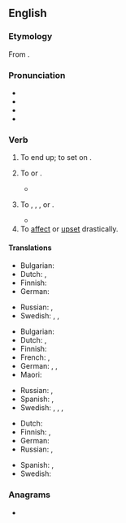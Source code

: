 {{also|up-end}}
==English==
{{was wotd|2012|May|18}}

===Etymology===
From {{prefix|en|up|end}}.

===Pronunciation===
* {{IPA|en|/ʌpˈɛnd/}}
* {{audio|en|en-us-upend.ogg|Audio (US)}}
* {{rhymes|en|ɛnd|s=2}}
* {{homophones|en|append}}

===Verb===
{{en-verb}}

# {{lb|en|transitive}} To end up; to set on {{l|en|end}}.
# To {{l|en|tip}} or {{l|en|turn over}}.
#: {{ux|en|When he '''upended''' the bottle of water over his sleeping sister, the lid popped off and surprised them both.}}
#: {{ux|en|'''upend''' the box and empty the contents}}
#* {{quote-journal
|en
|date=June 11, 2017
|author=Ben Fisher
|title=England seal Under-20 World Cup glory as Dominic Calvert-Lewin strikes
|work=the Guardian
|url=https://www.theguardian.com/football/2017/jun/11/venezuela-england-under-20-world-cup-final-match-report
|page=
|passage=Venezuela, who introduced the exciting 17-year-old {{w|Samuel Sosa}} late on, pressed forward and eventually carved out a golden opportunity to level. {{w|Jake Clarke-Salter}}, the Chelsea defender, '''upended''' Peñaranda inside the box and after consulting the threesome of video officials inside the Suwon World Cup stadium, the referee, {{w|Bjorn Kuipers}}, pointed to the spot.}}
# {{lb|en|figurative}} To {{l|en|destroy}}, {{l|en|invalidate}}, {{l|en|overthrow}}, or {{l|en|defeat}}.
#: {{ux|en|The scientific evidence '''upended''' the popular myth.}}
#* {{quote-journal|en|author=Roger Cohen|authorlink=Roger Cohen|title=The horror! The horror! The trauma of ISIS &#91;print version: ''International New York Times'', 18 November 2014, p.&nbsp;9&#93;|url=http://www.nytimes.com/2014/11/18/opinion/roger-cohen-the-evil-of-isis.html|work={{w|The New York Times}}|date=17 November 2014|passage=What is unbearable, in fact, is the feeling, 13 years after 9/11, that America has been chasing its tail; that, in some whack-a-mole horror show, the quashing of a jihadi enclave here only spurs the sprouting of another there; that the ideology of Al Qaeda is still reverberating through a blocked Arab world whose Sunni-Shia balance (insofar as that went) was '''upended''' by the American invasion of Iraq.}}
# To [[affect]] or [[upset]] drastically.
#: {{ux|en|By the middle of March 2020, the COVID-19 pandemic '''upended''' normal life for virtually all Americans.}}

====Translations====
{{trans-top|to end up; to set on end}}
* Bulgarian: {{t|bg|поставям на ръб}}
* Dutch: {{t|nl|stop zetten}}, {{t+|nl|beëindigen}}
* Finnish: {{t+|fi|lopettaa}}
* German: {{t|de|hochkant stellen}}
{{trans-mid}}
* Russian: {{t+|ru|зака́нчивать}}, {{t+|ru|положить конец}}
* Swedish: {{t|sv|resa upp}}, {{t|sv|ställa på högkant}}, {{t|sv|ställa på ända}}
{{trans-bottom}}

{{trans-top|to tip or turn over}}
* Bulgarian: {{t+|bg|преобръщам}}
* Dutch: {{t+|nl|omkiepen}}, {{t|nl|op zijn kop zetten}}
* Finnish: {{t|fi|[[kääntää]] [[ympäri]]}}
* French: {{t+|fr|bouleverser}}, {{t+|fr|verser}}
* German: {{t+|de|umkippen}}, {{t+|de|umstülpen}}, {{t+|de|auf den Kopf stellen}}
* Maori: {{t|mi|porohuri}}
{{trans-mid}}
* Russian: {{t+|ru|переворачивать}}, {{t+|ru|опрокидывать}}
* Spanish: {{t|es|dar vuelta|f}}, {{t+|es|voltear}}
* Swedish: {{t|sv|vända på}}, {{t+|sv|vända}}, {{t|sv|vända upp och ned på}}, {{t|sv|välta omkull}}
{{trans-bottom}}

{{trans-top|to destroy, invalidate}}
* Dutch: {{t+|nl|onderuithalen}}
* Finnish: {{t+|fi|murtaa}}, {{t+|fi|murskata}}
* German: {{t+|de|zerstören}}
* Russian: {{t+|ru|сверга́ть}}, {{t+|ru|опровергать}}
{{trans-mid}}
* Spanish: {{t+|es|refutar}}, {{t+|es|desafiar}}
* Swedish: {{t+|sv|kullkasta}}
{{trans-bottom}}

===Anagrams===
* {{anagrams|en|a=denpu|end up}}
